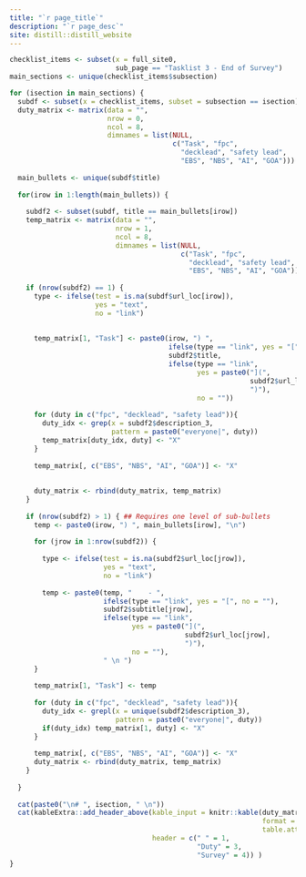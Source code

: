 ```yaml
---
title: "`r page_title`"
description: "`r page_desc`"
site: distill::distill_website
---
```


```r
checklist_items <- subset(x = full_site0, 
                          sub_page == "Tasklist 3 - End of Survey")
main_sections <- unique(checklist_items$subsection)

for (isection in main_sections) {
  subdf <- subset(x = checklist_items, subset = subsection == isection)
  duty_matrix <- matrix(data = "", 
                        nrow = 0, 
                        ncol = 8, 
                        dimnames = list(NULL, 
                                        c("Task", "fpc", 
                                          "decklead", "safety lead",
                                          "EBS", "NBS", "AI", "GOA")))
  
  main_bullets <- unique(subdf$title)
  
  for(irow in 1:length(main_bullets)) {
    
    subdf2 <- subset(subdf, title == main_bullets[irow])
    temp_matrix <- matrix(data = "", 
                          nrow = 1, 
                          ncol = 8, 
                          dimnames = list(NULL, 
                                          c("Task", "fpc", 
                                            "decklead", "safety lead",
                                            "EBS", "NBS", "AI", "GOA")))
    
    if (nrow(subdf2) == 1) {
      type <- ifelse(test = is.na(subdf$url_loc[irow]),
                     yes = "text",
                     no = "link")
      
      
      temp_matrix[1, "Task"] <- paste0(irow, ") ", 
                                       ifelse(type == "link", yes = "[", no = ""),
                                       subdf2$title,
                                       ifelse(type == "link",
                                              yes = paste0("](",
                                                           subdf2$url_loc,
                                                           ")"),
                                              no = ""))
      
      for (duty in c("fpc", "decklead", "safety lead")){
        duty_idx <- grep(x = subdf2$description_3, 
                         pattern = paste0("everyone|", duty))
        temp_matrix[duty_idx, duty] <- "X"
      } 
      
      temp_matrix[, c("EBS", "NBS", "AI", "GOA")] <- "X"
      
      
      duty_matrix <- rbind(duty_matrix, temp_matrix)
    }
    
    if (nrow(subdf2) > 1) { ## Requires one level of sub-bullets
      temp <- paste0(irow, ") ", main_bullets[irow], "\n")
      
      for (jrow in 1:nrow(subdf2)) {
        
        type <- ifelse(test = is.na(subdf2$url_loc[jrow]),
                       yes = "text",
                       no = "link")
        
        temp <- paste0(temp, "    - ", 
                       ifelse(type == "link", yes = "[", no = ""),
                       subdf2$subtitle[jrow],
                       ifelse(type == "link",
                              yes = paste0("](",
                                           subdf2$url_loc[jrow],
                                           ")"),
                              no = ""),
                       " \n ")
      }
      
      temp_matrix[1, "Task"] <- temp
      
      for (duty in c("fpc", "decklead", "safety lead")){
        duty_idx <- grepl(x = unique(subdf2$description_3), 
                          pattern = paste0("everyone|", duty))
        if(duty_idx) temp_matrix[1, duty] <- "X"
      } 
      
      temp_matrix[, c("EBS", "NBS", "AI", "GOA")] <- "X"
      duty_matrix <- rbind(duty_matrix, temp_matrix)
    }
    
  }
  
  cat(paste0("\n# ", isection, " \n"))
  cat(kableExtra::add_header_above(kable_input = knitr::kable(duty_matrix, 
                                                              format = "html",
                                                              table.attr = "style='width:125%;'"),
                                   header = c(" " = 1, 
                                              "Duty" = 3, 
                                              "Survey" = 4)) )
}
```

